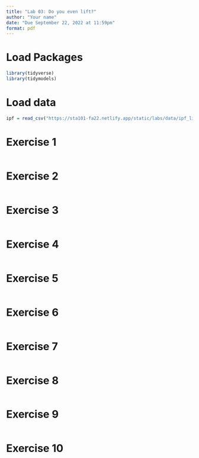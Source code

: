 ```yaml
---
title: "Lab 03: Do you even lift?"
author: "Your name"
date: "Due September 22, 2022 at 11:59pm"
format: pdf
---
```


# Load Packages

```r
library(tidyverse)
library(tidymodels)
``` 

# Load data

```r
ipf = read_csv("https://sta101-fa22.netlify.app/static/labs/data/ipf_lifts.csv")
```


# Exercise 1

```r

```

# Exercise 2

```r

```

# Exercise 3

```r

```


# Exercise 4

```r

```

# Exercise 5

```r

```

# Exercise 6

```r

```

# Exercise 7

```r

```
# Exercise 8

```r

```

# Exercise 9

```r

```

# Exercise 10 

```r

```
